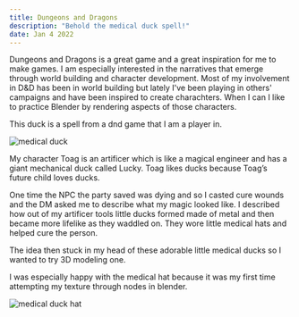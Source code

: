 ```yaml
---
title: Dungeons and Dragons
description: "Behold the medical duck spell!"
date: Jan 4 2022
---
```


Dungeons and Dragons is a great game and a great inspiration for me to make games.  I am especially interested in the narratives that emerge through world building and character development.  Most of my involvement in D&D has been in world building but lately I've been playing in others' campaigns and have been inspired to create charachters.  When I can I like to practice Blender by rendering aspects of those characters.

This duck is a spell from a dnd game that I am a player in.

<Image
        src="/images/dungeons-and-dragons/medical-duck.png"
        alt="medical duck"
        width={1920} 
        height={1080} 
      />

My character Toag is an artificer which is like a magical engineer and has a giant mechanical duck called Lucky. Toag likes ducks because Toag’s future child loves ducks.

One time the NPC the party saved was dying and so I casted cure wounds and the DM asked me to describe what my magic looked like. I described how out of my artificer tools little ducks formed made of metal and then became more lifelike as they waddled on. They wore little medical hats and helped cure the person.

The idea then stuck in my head of these adorable little medical ducks so I wanted to try 3D modeling one. 




I was especially happy with the medical hat because it was my first time attempting my texture through nodes in blender.


<Image
        src="/images/dungeons-and-dragons/medical-duck-hat.png"
        alt="medical duck hat"
        width={1920} 
        height={1080} 
      />
